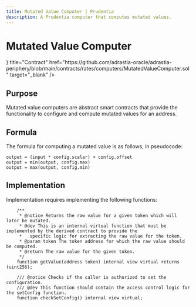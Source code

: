 ```yaml
---
title: Mutated Value Computer | Prudentia
description: A Prudentia computer that computes mutated values.
---
```



# Mutated Value Computer

<Cards>
  <Cards.Card
    icon={<GitHubIcon />}
    title="Contract"
    href="https://github.com/adrastia-oracle/adrastia-periphery/blob/main/contracts/rates/computers/MutatedValueComputer.sol"
    target="_blank"
  />
</Cards>

## Purpose

Mutated value computers are abstract smart contracts that provide the functionality to configure and compute mutated values for an address.

## Formula

The formula for computing a mutated value is as follows, in pseudocode:

```
output = (input * config.scalar) + config.offset
output = min(output, config.max)
output = max(output, config.min)
```

## Implementation

Implementation requires implementing the following functions:

```solidity
    /**
     * @notice Returns the raw value for a given token which will later be mutated.
     * @dev This is an internal virtual function that must be implemented by the derived contract to provide the
     *   specific logic for extracting the raw value for the token.
     * @param token The token address for which the raw value should be computed.
     * @return The raw value for the given token.
     */
    function getValue(address token) internal view virtual returns (uint256);
```

```solidity
    /// @notice Checks if the caller is authorized to set the configuration.
    /// @dev This function should contain the access control logic for the setConfig function.
    function checkSetConfig() internal view virtual;
```
